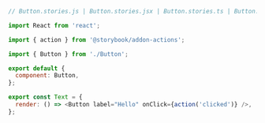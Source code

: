 ```js
// Button.stories.js | Button.stories.jsx | Button.stories.ts | Button.stories.tsx

import React from 'react';

import { action } from '@storybook/addon-actions';

import { Button } from './Button';

export default {
  component: Button,
};

export const Text = {
  render: () => <Button label="Hello" onClick={action('clicked')} />,
};
```

